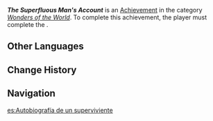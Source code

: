 {{Achievement Infobox
|id           = 81378
|order id     = 1362
|category     = Wonders of the World
|description  = Listen to [[Clynes]]'s story.
|requirements = Complete [[Scenes from Life in Meropide: Memories]].
|primogems    = 5
|quest        = Scenes from Life in Meropide
|hidden       = 1
|type         = Quest
}}
'''''The Superfluous Man's Account''''' is an [[Achievement]] in the category ''[[Wonders of the World]]''. To complete this achievement, the player must complete the {{Quest|Scenes from Life in Meropide: Memories}}.

==Other Languages==
{{Other Languages
|en      = The Superfluous Man's Account
|zhs     = 零余者的自述
|zhs_rm  = 
|zht     = 零餘者的自述
|zht_rm  = 
|zh_tl   = 
|ja      = 余計者の自白
|ja_rm   = Yokeimono no Jihaku
|ja_tl   = 
|ko      = 잉여인간의 자술
|ko_rm   = 
|ko_tl   = 
|es      = Autobiografía de un superviviente
|es_tl   = Autobiography of a Survivor
|fr      = Version d'un superflu
|fr_tl   = Pretty Superfluous Version
|ru      = Рассказ выжившего
|ru_tl   = 
|th      = เรื่องเล่าของคนฟุ่มเฟือย
|th_rm   = 
|th_tl   = 
|vi      = Tự Thuật Của Người Còn Lại
|vi_tl   = 
|de      = Aussage eines Überflüssigen
|de_tl   = Statement of a Superfluous One
|id      = Pendapat Orang Tidak Berguna
|id_tl   = The Opinion of an Unnecessary Person
|pt      = Relato do Sobrevivente
|pt_tl   = 
|tr      = Gereksiz Adamın Hikayesi
|tr_tl   = The Redundant Man's Story
|it      = Racconto di un uomo superfluo
|it_tl   = 
}}

==Change History==
{{Change History|4.1}}

==Navigation==
{{Achievement Navbox}}

[[es:Autobiografía de un superviviente]]